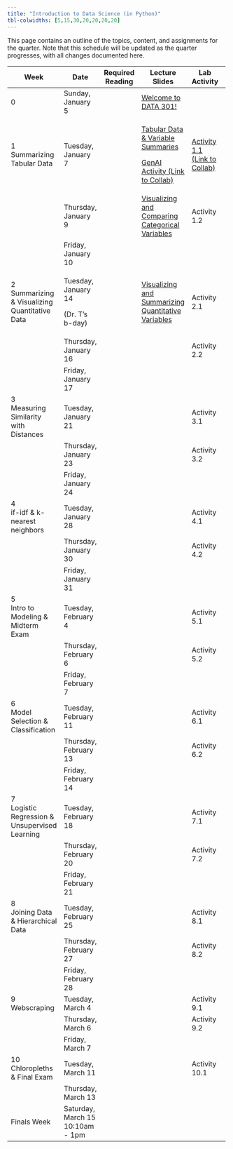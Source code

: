 ```yaml
---
title: "Introduction to Data Science (in Python)"
tbl-colwidths: [5,15,30,20,20,20,20]
---
```


This page contains an outline of the topics, content, and assignments for the quarter. Note that this schedule will be updated as the quarter progresses, with all changes documented here.

<!-- TODO: Switch to spreadsheet for content (like Mine and Maria do) -->

+-----------------------------------------------+----------------------------------+------------------+------------------------------------------------------------------------------------------------------------------------------------------------------------+--------------------------------------------------------------------------------------------------------------------------------------------------------+-----------------------+---------------------------+
| Week                                          | Date                             | Required Reading | Lecture Slides                                                                                                                                             | Lab Activity                                                                                                                                           | Weekly Assignment     | Exams & Project           |
+===============================================+==================================+==================+============================================================================================================================================================+========================================================================================================================================================+=======================+===========================+
| 0                                             | Sunday, January 5                |                  | [Welcome to DATA 301!](/slides/00-welcome.qmd "Welcome to DATA 301!")                                                                                      |                                                                                                                                                        |                       |                           |
+-----------------------------------------------+----------------------------------+------------------+------------------------------------------------------------------------------------------------------------------------------------------------------------+--------------------------------------------------------------------------------------------------------------------------------------------------------+-----------------------+---------------------------+
| 1 Summarizing Tabular Data                    | Tuesday, January 7               |                  | [Tabular Data & Variable Summaries](/slides/01-tabular-data-summaries.qmd "Tabular Data & Variable Summaries")                                             | [Activity 1.1 (Link to Collab)](https://colab.research.google.com/drive/10ihJSTad9lII9iwuwZz7BoLDXC5l9kEc?usp=sharing "Activity 1.1 (Link to Collab)") |                       |                           |
|                                               |                                  |                  |                                                                                                                                                            |                                                                                                                                                        |                       |                           |
|                                               |                                  |                  | [GenAI Activity (Link to Collab)](https://colab.research.google.com/drive/1QNGwd_33HqvANn4ZO8BVbCvmnzMJd28c?usp=sharing "GenAI Activity (Link to Collab)") |                                                                                                                                                        |                       |                           |
+-----------------------------------------------+----------------------------------+------------------+------------------------------------------------------------------------------------------------------------------------------------------------------------+--------------------------------------------------------------------------------------------------------------------------------------------------------+-----------------------+---------------------------+
|                                               | Thursday, January 9              |                  | [Visualizing and Comparing Categorical Variables](/slides/02-conditional-distributions.qmd "Visualizing and Comparing Categorical Variables")              | Activity 1.2                                                                                                                                           |                       |                           |
+-----------------------------------------------+----------------------------------+------------------+------------------------------------------------------------------------------------------------------------------------------------------------------------+--------------------------------------------------------------------------------------------------------------------------------------------------------+-----------------------+---------------------------+
|                                               | Friday, January 10               |                  |                                                                                                                                                            |                                                                                                                                                        | Lab 1 Due by Midnight |                           |
+-----------------------------------------------+----------------------------------+------------------+------------------------------------------------------------------------------------------------------------------------------------------------------------+--------------------------------------------------------------------------------------------------------------------------------------------------------+-----------------------+---------------------------+
| 2 Summarizing & Visualizing Quantitative Data | Tuesday, January 14              |                  | [Visualizing and Summarizing Quantitative Variables](/slides/03-quantitative-variables.qmd "Visualizing and Summarizing Quantitative Variables")           | Activity 2.1                                                                                                                                           |                       |                           |
|                                               |                                  |                  |                                                                                                                                                            |                                                                                                                                                        |                       |                           |
|                                               | (Dr. T's b-day)                  |                  |                                                                                                                                                            |                                                                                                                                                        |                       |                           |
+-----------------------------------------------+----------------------------------+------------------+------------------------------------------------------------------------------------------------------------------------------------------------------------+--------------------------------------------------------------------------------------------------------------------------------------------------------+-----------------------+---------------------------+
|                                               | Thursday, January 16             |                  |                                                                                                                                                            | Activity 2.2                                                                                                                                           |                       |                           |
+-----------------------------------------------+----------------------------------+------------------+------------------------------------------------------------------------------------------------------------------------------------------------------------+--------------------------------------------------------------------------------------------------------------------------------------------------------+-----------------------+---------------------------+
|                                               | Friday, January 17               |                  |                                                                                                                                                            |                                                                                                                                                        | Lab 2 Due by Midnight |                           |
+-----------------------------------------------+----------------------------------+------------------+------------------------------------------------------------------------------------------------------------------------------------------------------------+--------------------------------------------------------------------------------------------------------------------------------------------------------+-----------------------+---------------------------+
| 3\                                            | Tuesday, January 21              |                  |                                                                                                                                                            | Activity 3.1                                                                                                                                           |                       |                           |
| Measuring Similarity with Distances           |                                  |                  |                                                                                                                                                            |                                                                                                                                                        |                       |                           |
+-----------------------------------------------+----------------------------------+------------------+------------------------------------------------------------------------------------------------------------------------------------------------------------+--------------------------------------------------------------------------------------------------------------------------------------------------------+-----------------------+---------------------------+
|                                               | Thursday, January 23             |                  |                                                                                                                                                            | Activity 3.2                                                                                                                                           |                       |                           |
+-----------------------------------------------+----------------------------------+------------------+------------------------------------------------------------------------------------------------------------------------------------------------------------+--------------------------------------------------------------------------------------------------------------------------------------------------------+-----------------------+---------------------------+
|                                               | Friday, January 24               |                  |                                                                                                                                                            |                                                                                                                                                        | Lab 3 Due by Midnight |                           |
+-----------------------------------------------+----------------------------------+------------------+------------------------------------------------------------------------------------------------------------------------------------------------------------+--------------------------------------------------------------------------------------------------------------------------------------------------------+-----------------------+---------------------------+
| 4\                                            | Tuesday, January 28              |                  |                                                                                                                                                            | Activity 4.1                                                                                                                                           |                       |                           |
| if-idf & k-nearest neighbors                  |                                  |                  |                                                                                                                                                            |                                                                                                                                                        |                       |                           |
+-----------------------------------------------+----------------------------------+------------------+------------------------------------------------------------------------------------------------------------------------------------------------------------+--------------------------------------------------------------------------------------------------------------------------------------------------------+-----------------------+---------------------------+
|                                               | Thursday, January 30             |                  |                                                                                                                                                            | Activity 4.2                                                                                                                                           |                       |                           |
+-----------------------------------------------+----------------------------------+------------------+------------------------------------------------------------------------------------------------------------------------------------------------------------+--------------------------------------------------------------------------------------------------------------------------------------------------------+-----------------------+---------------------------+
|                                               | Friday, January 31               |                  |                                                                                                                                                            |                                                                                                                                                        | Lab 4 Due by Midnight |                           |
+-----------------------------------------------+----------------------------------+------------------+------------------------------------------------------------------------------------------------------------------------------------------------------------+--------------------------------------------------------------------------------------------------------------------------------------------------------+-----------------------+---------------------------+
| 5\                                            | Tuesday, February 4              |                  |                                                                                                                                                            | Activity 5.1                                                                                                                                           |                       |                           |
| Intro to Modeling & Midterm Exam              |                                  |                  |                                                                                                                                                            |                                                                                                                                                        |                       |                           |
+-----------------------------------------------+----------------------------------+------------------+------------------------------------------------------------------------------------------------------------------------------------------------------------+--------------------------------------------------------------------------------------------------------------------------------------------------------+-----------------------+---------------------------+
|                                               | Thursday, February 6             |                  |                                                                                                                                                            | Activity 5.2                                                                                                                                           |                       | Midterm Exam (in-class)   |
+-----------------------------------------------+----------------------------------+------------------+------------------------------------------------------------------------------------------------------------------------------------------------------------+--------------------------------------------------------------------------------------------------------------------------------------------------------+-----------------------+---------------------------+
|                                               | Friday, February 7               |                  |                                                                                                                                                            |                                                                                                                                                        | Lab 5 Due by Midnight |                           |
+-----------------------------------------------+----------------------------------+------------------+------------------------------------------------------------------------------------------------------------------------------------------------------------+--------------------------------------------------------------------------------------------------------------------------------------------------------+-----------------------+---------------------------+
| 6\                                            | Tuesday, February 11             |                  |                                                                                                                                                            | Activity 6.1                                                                                                                                           |                       |                           |
| Model Selection & Classification              |                                  |                  |                                                                                                                                                            |                                                                                                                                                        |                       |                           |
+-----------------------------------------------+----------------------------------+------------------+------------------------------------------------------------------------------------------------------------------------------------------------------------+--------------------------------------------------------------------------------------------------------------------------------------------------------+-----------------------+---------------------------+
|                                               | Thursday, February 13            |                  |                                                                                                                                                            | Activity 6.2                                                                                                                                           |                       |                           |
+-----------------------------------------------+----------------------------------+------------------+------------------------------------------------------------------------------------------------------------------------------------------------------------+--------------------------------------------------------------------------------------------------------------------------------------------------------+-----------------------+---------------------------+
|                                               | Friday, February 14              |                  |                                                                                                                                                            |                                                                                                                                                        | Lab 6 Due by Midnight |                           |
+-----------------------------------------------+----------------------------------+------------------+------------------------------------------------------------------------------------------------------------------------------------------------------------+--------------------------------------------------------------------------------------------------------------------------------------------------------+-----------------------+---------------------------+
| 7\                                            | Tuesday, February 18             |                  |                                                                                                                                                            | Activity 7.1                                                                                                                                           |                       |                           |
| Logistic Regression & Unsupervised Learning   |                                  |                  |                                                                                                                                                            |                                                                                                                                                        |                       |                           |
+-----------------------------------------------+----------------------------------+------------------+------------------------------------------------------------------------------------------------------------------------------------------------------------+--------------------------------------------------------------------------------------------------------------------------------------------------------+-----------------------+---------------------------+
|                                               | Thursday, February 20            |                  |                                                                                                                                                            | Activity 7.2                                                                                                                                           |                       |                           |
+-----------------------------------------------+----------------------------------+------------------+------------------------------------------------------------------------------------------------------------------------------------------------------------+--------------------------------------------------------------------------------------------------------------------------------------------------------+-----------------------+---------------------------+
|                                               | Friday, February 21              |                  |                                                                                                                                                            |                                                                                                                                                        | Lab 7 Due by Midnight | Project Proposal Due      |
+-----------------------------------------------+----------------------------------+------------------+------------------------------------------------------------------------------------------------------------------------------------------------------------+--------------------------------------------------------------------------------------------------------------------------------------------------------+-----------------------+---------------------------+
| 8\                                            | Tuesday, February 25             |                  |                                                                                                                                                            | Activity 8.1                                                                                                                                           |                       |                           |
| Joining Data & Hierarchical Data              |                                  |                  |                                                                                                                                                            |                                                                                                                                                        |                       |                           |
+-----------------------------------------------+----------------------------------+------------------+------------------------------------------------------------------------------------------------------------------------------------------------------------+--------------------------------------------------------------------------------------------------------------------------------------------------------+-----------------------+---------------------------+
|                                               | Thursday, February 27            |                  |                                                                                                                                                            | Activity 8.2                                                                                                                                           |                       |                           |
+-----------------------------------------------+----------------------------------+------------------+------------------------------------------------------------------------------------------------------------------------------------------------------------+--------------------------------------------------------------------------------------------------------------------------------------------------------+-----------------------+---------------------------+
|                                               | Friday, February 28              |                  |                                                                                                                                                            |                                                                                                                                                        | Lab 8 Due by Midnight |                           |
+-----------------------------------------------+----------------------------------+------------------+------------------------------------------------------------------------------------------------------------------------------------------------------------+--------------------------------------------------------------------------------------------------------------------------------------------------------+-----------------------+---------------------------+
| 9\                                            | Tuesday, March 4                 |                  |                                                                                                                                                            | Activity 9.1                                                                                                                                           |                       |                           |
| Webscraping                                   |                                  |                  |                                                                                                                                                            |                                                                                                                                                        |                       |                           |
+-----------------------------------------------+----------------------------------+------------------+------------------------------------------------------------------------------------------------------------------------------------------------------------+--------------------------------------------------------------------------------------------------------------------------------------------------------+-----------------------+---------------------------+
|                                               | Thursday, March 6                |                  |                                                                                                                                                            | Activity 9.2                                                                                                                                           |                       |                           |
+-----------------------------------------------+----------------------------------+------------------+------------------------------------------------------------------------------------------------------------------------------------------------------------+--------------------------------------------------------------------------------------------------------------------------------------------------------+-----------------------+---------------------------+
|                                               | Friday, March 7                  |                  |                                                                                                                                                            |                                                                                                                                                        | Lab 9 Due by Midnight | Posters Due to be Printed |
+-----------------------------------------------+----------------------------------+------------------+------------------------------------------------------------------------------------------------------------------------------------------------------------+--------------------------------------------------------------------------------------------------------------------------------------------------------+-----------------------+---------------------------+
| 10\                                           | Tuesday, March 11                |                  |                                                                                                                                                            | Activity 10.1                                                                                                                                          |                       |                           |
| Chloropleths & Final Exam                     |                                  |                  |                                                                                                                                                            |                                                                                                                                                        |                       |                           |
+-----------------------------------------------+----------------------------------+------------------+------------------------------------------------------------------------------------------------------------------------------------------------------------+--------------------------------------------------------------------------------------------------------------------------------------------------------+-----------------------+---------------------------+
|                                               | Thursday, March 13               |                  |                                                                                                                                                            |                                                                                                                                                        |                       | Final Exam (in-class)     |
+-----------------------------------------------+----------------------------------+------------------+------------------------------------------------------------------------------------------------------------------------------------------------------------+--------------------------------------------------------------------------------------------------------------------------------------------------------+-----------------------+---------------------------+
| Finals Week                                   | Saturday, March 15 10:10am - 1pm |                  |                                                                                                                                                            |                                                                                                                                                        |                       | Poster Presentations      |
+-----------------------------------------------+----------------------------------+------------------+------------------------------------------------------------------------------------------------------------------------------------------------------------+--------------------------------------------------------------------------------------------------------------------------------------------------------+-----------------------+---------------------------+
